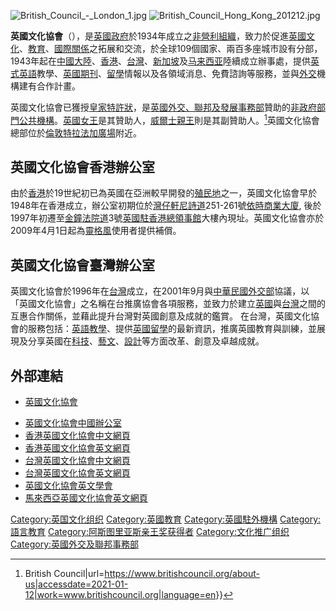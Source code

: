 {{NoteTA
|G1= PP
|G2= PoliticiansUK
|G3=UK Government
|G4=IT
|T = zh-hans:英国文化教育协会; zh-hant:英國文化協會; zh-my:英国文化协会
|1 = zh-hans:外交、联邦和发展事务; zh-tw:外交、國協及發展事務; zh-hk:外交、聯邦及發展事務;
|2 = zh-hans:联邦; zh-tw:國協; zh-hk:聯邦;
|3 = zh-hans:英国文化教育协会; zh-hant:英國文化協會; zh-my:英国文化协会
}}
{{infobox Organization
|name             = 英國文化協會
|original_name    = British Council
|image            = British Council logo.svg
|formation        = 1934年
|type             = 文化推廣組織
|headquarter      = {{UK}}
|region_served    = 全球
|website          = [https://www.britishcouncil.org/ britishcouncil.org]
}}
[[File:British_Council_-_London_1.jpg|thumb]]
[[File:British_Council_Hong_Kong_201212.jpg|thumb]]

'''英國文化協會'''（{{lang-en|'''British Council'''}}），是[[英國政府|英國政府]]於1934年成立之[[非營利組織|非營利組織]]，致力於促進[[英國文化|英國文化]]、[[教育|教育]]、[[國際關係|國際關係]]之拓展和交流，於全球109個國家、兩百多座城市設有分部，1943年起在[[中國大陸|中國大陸]]、[[香港|香港]]、[[台灣|台灣]]、[[新加坡|新加坡]]及[[马来西亚|马来西亚]]陸續成立辦事處，提供[[英式英語|英式英語]]教學、[[英國|英國]][[期刊|期刊]]、[[留學|留學]]情報以及各領域消息、免費諮詢等服務，並與[[外交|外交]]機構建有合作計畫。

英國文化協會已獲授[[皇家特許狀|皇家特許狀]]，是[[外交、聯邦及發展事務部|英國外交、聯邦及發展事務部]]贊助的[[非政府部門公共機構|非政府部門公共機構]]。[[英國女王|英國女王]]是其贊助人，[[威爾士親王|威爾士親王]]則是其副贊助人。<ref>{{Cite web|title=About us {{!}} British Council|url=https://www.britishcouncil.org/about-us|accessdate=2021-01-12|work=www.britishcouncil.org|language=en}}</ref>英國文化協會總部位於[[倫敦|倫敦]][[特拉法加廣場|特拉法加廣場]]附近。

== 英國文化協會香港辦公室 ==
由於[[英屬香港|香港]]於19世紀初已為英國在亞洲較早開發的[[殖民地|殖民地]]之一，英國文化協會早於1948年在香港成立，辦公室初期位於[[灣仔|灣仔]][[軒尼詩道|軒尼詩道]]251-261號[[依時商業大廈|依時商業大廈]], 後於1997年初遷至[[金鐘|金鐘]][[法院道|法院道]]3號[[英國駐香港總領事館|英國駐香港總領事館]]大樓內現址。英國文化協會亦於2009年4月1日起為[[靈格風|靈格風]]使用者提供補償。

== 英國文化協會臺灣辦公室 ==
英國文化協會於1996年在[[台灣|台灣]]成立，在2001年9月與[[中華民國外交部|中華民國外交部]]協議，以「英國文化協會」之名稱在台推廣協會各項服務，並致力於建立[[英國|英國]]與[[台灣|台灣]]之間的互惠合作關係，並藉此提升台灣對英國創意及成就的鑑賞。
在台灣，英國文化協會的服務包括：[[英語教學|英語教學]]、提供[[英國|英國]][[留學|留學]]的最新資訊，推廣英國教育與訓練，並展現及分享英國在[[科技|科技]]、[[藝文|藝文]]、[[設計|設計]]等方面改革、創意及卓越成就。

==外部連結==
{{commons category|British Council}}
*{{en icon}}[https://www.britishcouncil.org/ 英國文化協會]
*[https://web.archive.org/web/20140326212405/http://www.britishcouncil.org/zh/china.htm 英國文化協會中國辦公室]
*[https://www.britishcouncil.hk/ 香港英國文化協會中文網頁]
*[https://web.archive.org/web/20140302234245/http://www.britishcouncil.org/zh/hongkong.htm 香港英國文化協會英文網頁] 
*[http://www.britishcouncil.org.tw/ 台灣英國文化協會中文網頁]
*[https://web.archive.org/web/20140228160412/http://www.britishcouncil.org/taiwan.htm 台灣英國文化協會英文網頁]
*[https://web.archive.org/web/20161002013723/http://bcec.org.hk/ 英國文化協會英文學會]
*[https://www.britishcouncil.my/ 馬來西亞英國文化協會英文網頁] 

{{国际文化推广组织}}
{{阿斯图里亚斯亲王奖获得者|communications-humanities}}

[[Category:英国文化组织|Category:英国文化组织]]
[[Category:英國教育|Category:英國教育]]
[[Category:英國駐外機構|Category:英國駐外機構]]
[[Category:語言教育|Category:語言教育]]
[[Category:阿斯图里亚斯亲王奖获得者|Category:阿斯图里亚斯亲王奖获得者]]
[[Category:文化推广组织|Category:文化推广组织]]
[[Category:英國外交及聯邦事務部|Category:英國外交及聯邦事務部]]